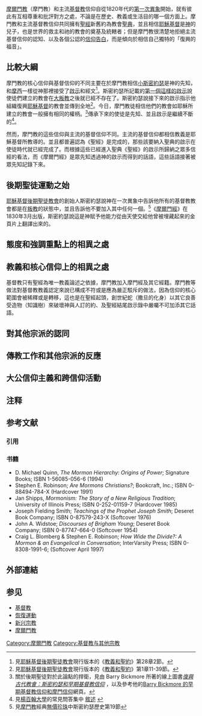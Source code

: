 {{expand|time=2018-01-01T00:42:41+00:00}}
{{LDS_Movement}}
{{LDS}}
{{基督教}}

[[摩爾門教|摩爾門教]]（摩門教）和主流[[基督教|基督教]]信仰{{efn|包括了今日的[[天主教|天主教]]、[[東正教|東正教]]以及其他[[三一论|三一论]]神學的[[基督教|基督教]]各宗派。}}自從1820年代的[[第一次異象|第一次異象]]開始，就有彼此有互相尊重和批評對方之處，不論是在歷史{{efn|關於歷史上面的衝突，請見[[後期聖徒運動的歷史|後期聖徒運動的歷史]]。}}、教義或生活目的哪一個方面上。摩門教和主流基督教信仰共同擁有[[聖經|聖經]]新舊約為教會[[經典|聖典]]，並且相信[[耶穌基督|耶穌基督]]是[[上帝|神]]的兒子，也是世界的救主和祂的教會的奠基及統轄者；但是摩門教很清楚地拒絕主流基督信仰的認知、以及各個公認的[[信經|信仰告白]]，而是傾向於相信自己獨特的「復興的福音」。

== 比較大綱 ==
摩門教的核心信仰與基督信仰的不同主要在於摩門教相信[[小斯密約瑟|小斯密約瑟]]是神的先知，和[[摩西|摩西]]一樣從神那裡接受了[[啟示|啟示]]和經文<ref>見[[耶穌基督後期聖徒教會|耶穌基督後期聖徒教會]]現行版本的《[[教義和聖約|教義和聖約]]》第28章2節。</ref>。斯密約瑟所記載的[[第一次異象|第一個這樣的啟示]]說使徒們建立的教會在[[大叛教|大叛教]]之後就已經不存在了。斯密約瑟說接下來的啟示指示他組織復興[[耶穌基督|耶穌基督]]的教會並傳到全地<ref>見[[耶穌基督後期聖徒教會|耶穌基督後期聖徒教會]]現行版本的《[[教義和聖約|教義和聖約]]》第1章11-39節。</ref>。今日，摩門教徒相信他們的教會如耶穌所建立的教會一般擁有相同的權柄。<ref>關於後期聖徒對於此論點的捍衛，見由 Barry Bickmore 所著的線上圖書[http://www.fairlds.org/Restoring_the_Ancient_Church/ ''復興古代教會：斯密約瑟和早期基督教信仰''] {{webarchive|url=https://web.archive.org/web/20070423072222/http://www.fairlds.org/Restoring_the_Ancient_Church/ |date=2007-04-23 }}，以及參考他的[https://www.webcitation.org/query?id=1256465799648536&url=www.geocities.com/Athens/Parthenon/2671/EC.html Barry Bickmore 的早期基督教信仰和摩門信仰]網頁。</ref>傳承下來的使徒是先知、並且啟示是繼續不斷的<ref>見[[楊百翰大學|楊百翰大學]]的常見問答集中 [http://ldsfaq.byu.edu/view.asp?q=134 敘述] {{webarchive|url=https://web.archive.org/web/20070108111754/http://ldsfaq.byu.edu/view.asp?q=134 |date=2007-01-08 }}</ref>。

然而，摩門教的這些信仰與主流的基督信仰不同。主流的基督信仰都相信教義是耶穌基督所教導的。並且都普遍認為《聖經》是完成的，那些該要納入聖典的啟示在使徒時代就已經完成了。而根據這些已經進入聖典《聖經》的啟示所歸納之眾多信經的看法，而《摩爾門經》是眾先知透過神的啟示而得到的話語，這些話語接著被眾先知記錄下來。

== 後期聖徒運動之始 ==
{{Main|後期聖徒運動歷史}}

[[耶穌基督後期聖徒教會|耶穌基督後期聖徒教會]]的創始人斯密約瑟說神在一次異象中告訴他所有的基督教教會都是在[[叛教|叛教]]的狀態中，並且告訴他不要加入其中任何一個。<ref>見[[摩門教|摩門教]]經典[[無價珍珠|無價珍珠]]中斯密約瑟歷史第19節</ref>《[[摩爾門經|摩爾門經]]》在1830年3月出版，斯密約瑟說這是神賦予他能力從由天使交給他曾被埋藏起來的金頁片上翻譯出來的。

== 態度和強調重點上的相異之處 ==

== 教義和核心信仰上的相異之處 ==
基督教只有聖經為唯一教義論述之依據，摩門教加入摩門經及其它經籍。摩門教等做法對基督教教義認定來說已構成不符或是應為嚴正駁斥的做法，因為信仰的核心範圍會被稀釋或是轉移，這也是在聖經起頭，創世紀蛇（撒旦的化身）以其它良善受造物（知識樹）來破壞神與人訂的約、及聖經結尾啟示錄中嚴囑不可加添其它話語。

== 對其他宗派的認同 ==

== 傳教工作和其他宗派的反應 ==

== 大公信仰主義和跨信仰活動 ==

== 注释 ==
{{notelist|iger=}}

== 参考文献 ==
=== 引用 ===
{{Reflist}}

=== 书籍 ===
* D. Michael Quinn, ''The Mormon Hierarchy: Origins of Power''; Signature Books; ISBN 1-56085-056-6 (1994)
* Stephen E. Robinson; ''Are Mormons Christians?''; Bookcraft, Inc.; ISBN 0-88494-784-X (Hardcover 1991)
* Jan Shipps, ''Mormonism: The Story of a New Religious Tradition'';  University of Illinois Press; ISBN 0-252-01159-7 (Hardcover 1985)
* Joseph Fielding Smith; ''Teachings of the Prophet Joseph Smith''; Deseret Book Company; ISBN 0-87579-243-X (Softcover 1976)
* John A. Widstoe; ''Discourses of Brigham Young''; Deseret Book Company; ISBN 0-87747-664-0 (Softcover 1954)
* Craig L. Blomberg & Stephen E. Robinson; ''How Wide the Divide?: A Mormon & an Evangelical in Conversation''; InterVarsity Press; ISBN 0-8308-1991-6; (Softcover April 1997)

== 外部連結 ==

== 参见 ==
* [[基督教|基督教]]
* [[恢復運動|恢復運動]]
* [[新兴宗教|新兴宗教]]
* [[摩爾門教|摩爾門教]]

[[Category:摩爾門教|Category:摩爾門教]]
[[Category:基督教与其他宗教|Category:基督教与其他宗教]]